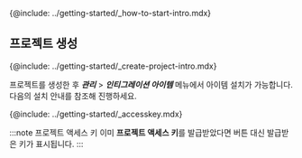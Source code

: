 {@include: ../getting-started/_how-to-start-intro.mdx}

## 프로젝트 생성

{@include: ../getting-started/_create-project-intro.mdx} 
<br/>

프로젝트를 생성한 후 ***관리*** > ***인티그레이션 아이템*** 메뉴에서 아이템 설치가 가능합니다. 다음의 설치 안내를 참조해 진행하세요.

<!-- 프로젝트 진입-생성 1월 11일 서비스 배포 전 업데이트 예정 10일 수정-->

{@include: ../getting-started/_accesskey.mdx}

:::note 프로젝트 액세스 키
이미 **프로젝트 액세스 키**를 발급받았다면 버튼 대신 발급받은 키가 표시됩니다.
:::